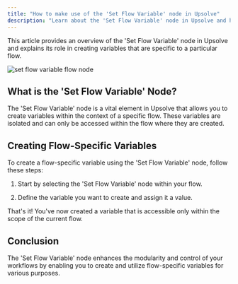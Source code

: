 ```yaml
---
title: "How to make use of the 'Set Flow Variable' node in Upsolve"
description: "Learn about the 'Set Flow Variable' node in Upsolve and how to use it to create variables within a specific flow"
---
```


This article provides an overview of the 'Set Flow Variable' node in Upsolve and explains its role in creating variables that are specific to a particular flow.

<img
  src="https://cdn.peaka.com/flows/set-flow-variable-1.png"
  alt="set flow variable flow node"
/>

## What is the 'Set Flow Variable' Node?

The 'Set Flow Variable' node is a vital element in Upsolve that allows you to create variables within the context of a specific flow. These variables are isolated and can only be accessed within the flow where they are created.

## Creating Flow-Specific Variables

To create a flow-specific variable using the 'Set Flow Variable' node, follow these steps:

1. Start by selecting the 'Set Flow Variable' node within your flow.

2. Define the variable you want to create and assign it a value.

That's it! You've now created a variable that is accessible only within the scope of the current flow.

## Conclusion

The 'Set Flow Variable' node enhances the modularity and control of your workflows by enabling you to create and utilize flow-specific variables for various purposes.
